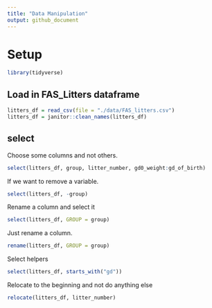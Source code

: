 ```yaml
---
title: "Data Manipulation"
output: github_document
---
```


# Setup

```r
library(tidyverse)
```

## Load in FAS_Litters dataframe

```r
litters_df = read_csv(file = "./data/FAS_litters.csv")
litters_df = janitor::clean_names(litters_df)
```

## select

Choose some columns and not others.

```r
select(litters_df, group, litter_number, gd0_weight:gd_of_birth)
```

If we want to remove a variable.
```r
select(litters_df, -group)
```

Rename a column and select it
```r
select(litters_df, GROUP = group)
```

Just rename a column.

```r
rename(litters_df, GROUP = group)
```

Select helpers

```r
select(litters_df, starts_with("gd"))
```

Relocate to the beginning and not do anything else
```r
relocate(litters_df, litter_number)
```

